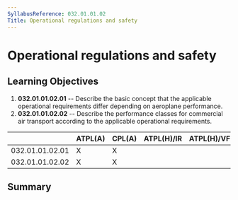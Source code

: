 ```yaml
---
SyllabusReference: 032.01.01.02
Title: Operational regulations and safety
---
```


# Operational regulations and safety

## Learning Objectives

1.  **032.01.01.02.01** -- Describe the basic concept that the applicable
    operational requirements differ depending on aeroplane performance.
2.  **032.01.01.02.02** -- Describe the performance classes for commercial air
    transport according to the applicable operational requirements.

|                 | ATPL(A) | CPL(A) | ATPL(H)/IR | ATPL(H)/VFR | CPL(H) | IR  | CBIR(A) |
| --------------- | ------- | ------ | ---------- | ----------- | ------ | --- | ------- |
| 032.01.01.02.01 | X       | X      |            |             |        |     |         |
| 032.01.01.02.02 | X       | X      |            |             |        |     |         |

## Summary
